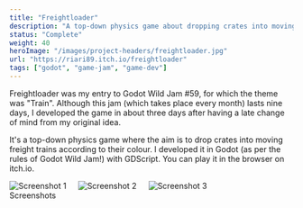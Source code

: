```yaml
---
title: "Freightloader"
description: "A top-down physics game about dropping crates into moving trains"
status: "Complete"
weight: 40
heroImage: "/images/project-headers/freightloader.jpg"
url: "https://riari89.itch.io/freightloader"
tags: ["godot", "game-jam", "game-dev"]
---
```


Freightloader was my entry to <ExternalLink url="https://itch.io/jam/godot-wild-jam-59">Godot Wild Jam #59</ExternalLink>, for which the theme was "Train". Although this jam (which takes place every month) lasts nine days, I developed the game in about three days after having a late change of mind from my original idea.

It's a top-down physics game where the aim is to drop crates into moving freight trains according to their colour. I developed it in <ExternalLink url="https://godotengine.org/">Godot</ExternalLink> (as per the rules of Godot Wild Jam!) with GDScript. You can <ExternalLink url="https://riari89.itch.io/freightloader">play it in the browser on itch.io</ExternalLink>.

<div class="columns columns--3">
    <Image src={imageScreenshot1} alt="Screenshot 1" />
    <Image src={imageScreenshot2} alt="Screenshot 2" />
    <Image src={imageScreenshot3} alt="Screenshot 3" />
</div>
<div class="caption">Screenshots</div>